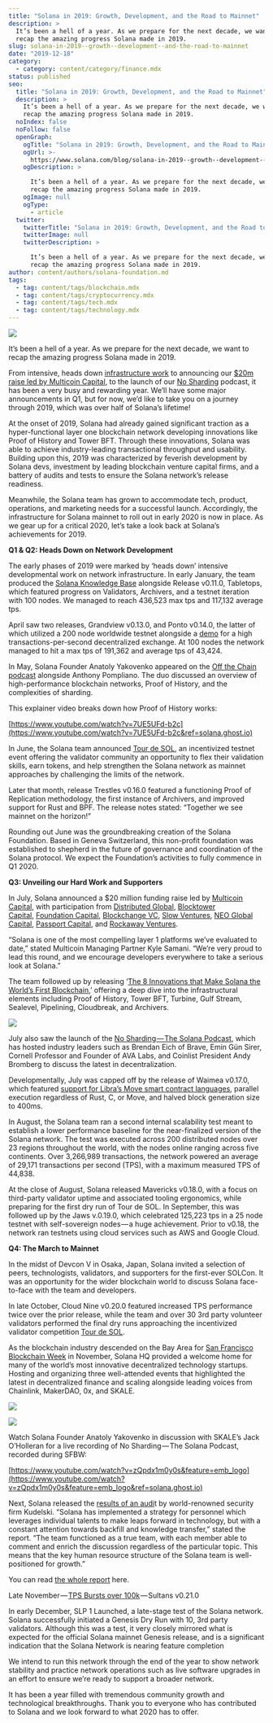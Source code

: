 ```yaml
---
title: "Solana in 2019: Growth, Development, and the Road to Mainnet"
description: >
  It’s been a hell of a year. As we prepare for the next decade, we want to
  recap the amazing progress Solana made in 2019.
slug: solana-in-2019--growth--development--and-the-road-to-mainnet
date: "2019-12-18"
category:
  - category: content/category/finance.mdx
status: published
seo:
  title: "Solana in 2019: Growth, Development, and the Road to Mainnet"
  description: >
    It’s been a hell of a year. As we prepare for the next decade, we want to
    recap the amazing progress Solana made in 2019.
  noIndex: false
  noFollow: false
  openGraph:
    ogTitle: "Solana in 2019: Growth, Development, and the Road to Mainnet"
    ogUrl: >-
      https://www.solana.com/blog/solana-in-2019--growth--development--and-the-road-to-mainnet
    ogDescription: >

      It’s been a hell of a year. As we prepare for the next decade, we want to
      recap the amazing progress Solana made in 2019.
    ogImage: null
    ogType:
      - article
  twitter:
    twitterTitle: "Solana in 2019: Growth, Development, and the Road to Mainnet"
    twitterImage: null
    twitterDescription: >

      It’s been a hell of a year. As we prepare for the next decade, we want to
      recap the amazing progress Solana made in 2019.
author: content/authors/solana-foundation.md
tags:
  - tag: content/tags/blockchain.mdx
  - tag: content/tags/cryptocurrency.mdx
  - tag: content/tags/tech.mdx
  - tag: content/tags/technology.mdx
---
```


![](/uploads/builder/solana-in-2019--growth--development--and-the-road-to-mainnet/image-1.jpg)

It’s been a hell of a year. As we prepare for the next decade, we want to recap the amazing progress Solana made in 2019.

From intensive, heads down [infrastructure work](https://github.com/solana-labs?mc_cid=248ef50e44&mc_eid=%5BUNIQID%5D&ref=solana.ghost.io) to announcing our [$20m raise led by Multicoin Capital](https://www.coindesk.com/multicoin-leads-20-million-round-for-speed-focused-solana-blockchain?mc_cid=248ef50e44&mc_eid=%5BUNIQID%5D&ref=solana.ghost.io), to the launch of our [No Sharding](https://podcasts.apple.com/us/podcast/no-sharding-the-solana-podcast/id1476353378?mc_cid=248ef50e44&mc_eid=%5BUNIQID%5D&ref=solana.ghost.io) podcast, it has been a very busy and rewarding year. We’ll have some major announcements in Q1, but for now, we’d like to take you on a journey through 2019, which was over half of Solana’s lifetime!

At the onset of 2019, Solana had already gained significant traction as a hyper-functional layer one blockchain network developing innovations like Proof of History and Tower BFT. Through these innovations, Solana was able to achieve industry-leading transactional throughput and usability. Building upon this, 2019 was characterized by feverish development by Solana devs, investment by leading blockchain venture capital firms, and a battery of audits and tests to ensure the Solana network’s release readiness.

Meanwhile, the Solana team has grown to accommodate tech, product, operations, and marketing needs for a successful launch. Accordingly, the infrastructure for Solana mainnet to roll out in early 2020 is now in place. As we gear up for a critical 2020, let’s take a look back at Solana’s achievements for 2019.

**Q1 & Q2: Heads Down on Network Development**

The early phases of 2019 were marked by ‘heads down’ intensive developmental work on network infrastructure. In early January, the team produced the [Solana Knowledge Base](https://solana-labs.github.io/book/?ref=solana.ghost.io) alongside Release v0.11.0, Tabletops, which featured progress on Validators, Archivers, and a testnet iteration with 100 nodes. We managed to reach 436,523 max tps and 117,132 average tps.

April saw two releases, Grandview v0.13.0, and Ponto v0.14.0, the latter of which utilized a 200 node worldwide testnet alongside a [demo](https://github.com/solana-labs/solana/blob/v0.14.0/bench-exchange/README.md?ref=solana.ghost.io) for a high transactions-per-second decentralized exchange. At 100 nodes the network managed to hit a max tps of 191,362 and average tps of 43,424.

In May, Solana Founder Anatoly Yakovenko appeared on the [Off the Chain podcast](https://podcasts.apple.com/us/podcast/anatoly-yakovenko-ceo-co-founder-solana-what-sharding/id1434060078?i=1000439218245&ref=solana.ghost.io) alongside Anthony Pompliano. The duo discussed an overview of high-performance blockchain networks, Proof of History, and the complexities of sharding.

This explainer video breaks down how Proof of History works:

[https://www.youtube.com/watch?v=7UE5UFd-b2c](https://www.youtube.com/watch?v=7UE5UFd-b2c&ref=solana.ghost.io)

In June, the Solana team announced [Tour de SOL](http://solana.com/tds?ref=solana.ghost.io), an incentivized testnet event offering the validator community an opportunity to flex their validation skills, earn tokens, and help strengthen the Solana network as mainnet approaches by challenging the limits of the network.

Later that month, release Trestles v0.16.0 featured a functioning Proof of Replication methodology, the first instance of Archivers, and improved support for Rust and BPF. The release notes stated: “Together we see mainnet on the horizon!”

Rounding out June was the groundbreaking creation of the Solana Foundation. Based in Geneva Switzerland, this non-profit foundation was established to shepherd in the future of governance and coordination of the Solana protocol. We expect the Foundation’s activities to fully commence in Q1 2020.

**Q3: Unveiling our Hard Work and Supporters**

In July, Solana announced a $20 million funding raise led by [Multicoin Capital](https://multicoin.capital/?ref=solana.ghost.io), with participation from [Distributed Global](http://www.distributedglobal.com/?ref=solana.ghost.io), [Blocktower Capital](https://www.blocktower.com/?ref=solana.ghost.io), [Foundation Capital](https://foundationcapital.com/?ref=solana.ghost.io), [Blockchange VC](http://www.blockchange.vc/?ref=solana.ghost.io), [Slow Ventures](http://slow.co/?ref=solana.ghost.io), [NEO Global Capital](https://www.ngc.fund/?ref=solana.ghost.io), [Passport Capital](https://www.passportcapital.com/?ref=solana.ghost.io), and [Rockaway Ventures](https://www.rockawaycapital.com/en/?ref=solana.ghost.io).

“Solana is one of the most compelling layer 1 platforms we’ve evaluated to date,” stated Multicoin Managing Partner Kyle Samani. “We’re very proud to lead this round, and we encourage developers everywhere to take a serious look at Solana.”

The team followed up by releasing ‘[The 8 Innovations that Make Solana the World’s First Blockchain](https://solana.com/8-innovations-that-make-solana-the-first-web-scale-blockchain/?ref=solana.ghost.io),’ offering a deep dive into the infrastructural elements including Proof of History, Tower BFT, Turbine, Gulf Stream, Sealevel, Pipelining, Cloudbreak, and Archivers.

![](/uploads/builder/solana-in-2019--growth--development--and-the-road-to-mainnet/image-2.jpg)

July also saw the launch of the [No Sharding — The Solana Podcast](https://solana.com/podcast?ref=solana.ghost.io), which has hosted industry leaders such as Brendan Eich of Brave, Emin Gün Sirer, Cornell Professor and Founder of AVA Labs, and Coinlist President Andy Bromberg to discuss the latest in decentralization.

Developmentally, July was capped off by the release of Waimea v0.17.0, which featured [support for Libra’s Move smart contract languages](https://medium.com/solana-labs/solana-now-supports-libras-move-vm-f5fabaf3033c?ref=solana.ghost.io), parallel execution regardless of Rust, C, or Move, and halved block generation size to 400ms.

In August, the Solana team ran a second internal scalability test meant to establish a lower performance baseline for the near-finalized version of the Solana network. The test was executed across 200 distributed nodes over 23 regions throughout the world, with the nodes online ranging across five continents. Over 3,266,989 transactions, the network powered an average of 29,171 transactions per second (TPS), with a maximum measured TPS of 44,838.

At the close of August, Solana released Mavericks v0.18.0, with a focus on third-party validator uptime and associated tooling ergonomics, while preparing for the first dry run of Tour de SOL. In September, this was followed up by the Jaws v.0.19.0, which celebrated 125,223 tps in a 25 node testnet with self-sovereign nodes — a huge achievement. Prior to v0.18, the network ran testnets using cloud services such as AWS and Google Cloud.

**Q4: The March to Mainnet**

In the midst of Devcon V in Osaka, Japan, Solana invited a selection of peers, technologists, validators, and supporters for the first-ever SOLCon. It was an opportunity for the wider blockchain world to discuss Solana face-to-face with the team and developers.

In late October, Cloud Nine v0.20.0 featured increased TPS performance twice over the prior release, while the team and over 30 3rd party volunteer validators performed the final dry runs approaching the incentivized validator competition [Tour de SOL](https://solana.com/tds/?ref=solana.ghost.io).

As the blockchain industry descended on the Bay Area for [San Francisco Blockchain Week](https://sfblockchainweek.io/?ref=solana.ghost.io) in November, Solana HQ provided a welcome home for many of the world’s most innovative decentralized technology startups. Hosting and organizing three well-attended events that highlighted the latest in decentralized finance and scaling alongside leading voices from Chainlink, MakerDAO, 0x, and SKALE.

![](/uploads/builder/solana-in-2019--growth--development--and-the-road-to-mainnet/image-3.jpg)

![](/uploads/builder/solana-in-2019--growth--development--and-the-road-to-mainnet/image-4.jpg)

Watch Solana Founder Anatoly Yakovenko in discussion with SKALE’s Jack O’Holleran for a live recording of No Sharding — The Solana Podcast, recorded during SFBW:

[https://www.youtube.com/watch?v=zQpdx1m0y0s&feature=emb_logo](https://www.youtube.com/watch?v=zQpdx1m0y0s&feature=emb_logo&ref=solana.ghost.io)

Next, Solana released the [results of an audi](https://medium.com/solana-labs/the-results-of-solanas-security-audit-b6d729b17321?ref=solana.ghost.io)t by world-renowned security firm Kudelski. “Solana has implemented a strategy for personnel which leverages individual talents to make leaps forward in technology, but with a constant attention towards backfill and knowledge transfer,” stated the report. “The team functioned as a true team, with each member able to comment and enrich the discussion regardless of the particular topic. This means that the key human resource structure of the Solana team is well-positioned for growth.”

You can read [the whole report](https://solana.com/solana-security-audit-2019.pdf?ref=solana.ghost.io) here.

Late November — [TPS Bursts over 100k](https://github.com/solana-labs/solana/releases/tag/v0.21.0?ref=solana.ghost.io) — Sultans v0.21.0

In early December, SLP 1 Launched, a late-stage test of the Solana network. Solana successfully initiated a Genesis Dry Run with 10, 3rd party validators. Although this was a test, it very closely mirrored what is expected for the official Solana mainnet Genesis release, and is a significant indication that the Solana Network is nearing feature completion

We intend to run this network through the end of the year to show network stability and practice network operations such as live software upgrades in an effort to ensure we’re ready to support a broader network.

It has been a year filled with tremendous community growth and technological breakthroughs. Thank you to everyone who has contributed to Solana and we look forward to what 2020 has to offer.
